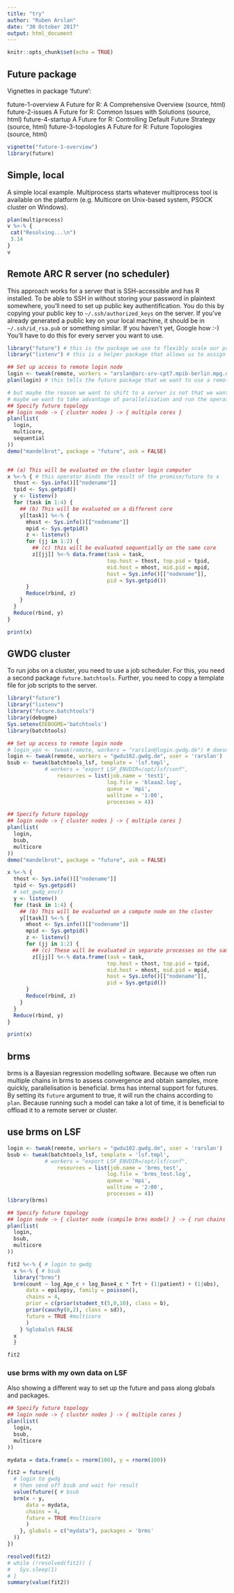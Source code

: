 ```yaml
---
title: "try"
author: "Ruben Arslan"
date: "30 October 2017"
output: html_document
---
```


```r
knitr::opts_chunk$set(echo = TRUE)
```

## Future package
Vignettes in package ‘future’:

future-1-overview                                            A Future for R: A Comprehensive Overview (source, html)
future-2-issues                                              A Future for R: Common Issues with Solutions (source, html)
future-4-startup                                             A Future for R: Controlling Default Future Strategy (source, html)
future-3-topologies                                          A Future for R: Future Topologies (source, html)

```r
vignette("future-1-overview")
library(future)
```

## Simple, local

A simple local example. Multiprocess starts whatever multiprocess tool is available on the platform (e.g. Multicore on Unix-based system, PSOCK cluster on Windows).
```r
plan(multiprocess)
v %<-% {
 cat("Resolving...\n")
 3.14
}
v
```

## Remote ARC R server (no scheduler)

This approach works for a server that is SSH-accessible and has R installed. To be able to SSH in without storing your password in plaintext somewhere, you'll need to set up public key authentification. You do this by copying your public key to `~/.ssh/authorized_keys` on the server. If you've already generated a public key on your local machine, it should be in `~/.ssh/id_rsa.pub` or something similar. If you haven't yet, Google how :-)
You'll have to do this for every server you want to use.

```r
library("future") # this is the package we use to flexibly scale our processing
library("listenv") # this is a helper package that allows us to assign the results to a list even if they come in at different times

## Set up access to remote login node
login <- tweak(remote, workers = "arslan@arc-srv-cpt7.mpib-berlin.mpg.de") # Your username goes before the @
plan(login) # this tells the future package that we want to use a remote server for running our future operations

# but maybe the reason we want to shift to a server is not that we want to run a simple sequential operation there.
# maybe we want to take advantage of parallelisation and run the operation in parallel on multiple cores
## Specify future topology
## login node -> { cluster nodes } -> { multiple cores }
plan(list(
  login,
  multicore,
  sequential
))
demo("mandelbrot", package = "future", ask = FALSE)


## (a) This will be evaluated on the cluster login computer
x %<-% { # this operator binds the result of the promise/future to x
  thost <- Sys.info()[["nodename"]]
  tpid <- Sys.getpid()
  y <- listenv()
  for (task in 1:4) {
    ## (b) This will be evaluated on a different core
    y[[task]] %<-% {
      mhost <- Sys.info()[["nodename"]]
      mpid <- Sys.getpid()
      z <- listenv()
      for (jj in 1:2) {
        ## (c) this will be evaluated sequentially on the same core
        z[[jj]] %<-% data.frame(task = task,
                                top.host = thost, top.pid = tpid,
                                mid.host = mhost, mid.pid = mpid,
                                host = Sys.info()[["nodename"]],
                                pid = Sys.getpid())
      }
      Reduce(rbind, z)
    }
  }
  Reduce(rbind, y)
}

print(x)
```


## GWDG cluster
To run jobs on a cluster, you need to use a job scheduler. For this, you need a second package `future.batchtools`. Further, you need to copy a template file for job scripts to the server.

```r
library("future")
library("listenv")
library("future.batchtools")
library(debugme)
Sys.setenv(DEBUGME='batchtools')
library(batchtools)

## Set up access to remote login node
# login_vpn <- tweak(remote, workers = "rarslan@login.gwdg.de") # doesn't work because R not installed
login <- tweak(remote, workers = "gwdu102.gwdg.de", user = 'rarslan')
bsub <- tweak(batchtools_lsf, template = 'lsf.tmpl', 
            # workers = "export LSF_ENVDIR=/opt/lsf/conf",
                resources = list(job.name = 'test1',
                                log.file = 'blaaa2.log',
                                queue = 'mpi',
                                walltime = '1:00',
                                processes = 4))

## Specify future topology
## login node -> { cluster nodes } -> { multiple cores }
plan(list(
  login,
  bsub,
  multicore
))
demo("mandelbrot", package = "future", ask = FALSE)

x %<-% {
  thost <- Sys.info()[["nodename"]]
  tpid <- Sys.getpid()
  # set_gwdg_env()
  y <- listenv()
  for (task in 1:4) {
    ## (b) This will be evaluated on a compute node on the cluster
    y[[task]] %<-% {
      mhost <- Sys.info()[["nodename"]]
      mpid <- Sys.getpid()
      z <- listenv()
      for (jj in 1:2) {
        ## (c) These will be evaluated in separate processes on the same compute node
        z[[jj]] %<-% data.frame(task = task,
                                top.host = thost, top.pid = tpid,
                                mid.host = mhost, mid.pid = mpid,
                                host = Sys.info()[["nodename"]],
                                pid = Sys.getpid())
      }
      Reduce(rbind, z)
    }
  }
  Reduce(rbind, y)
}

print(x)

```

## brms
brms is a Bayesian regression modelling software. Because we often run multiple chains in brms to assess convergence and obtain samples, more quickly, parallelisation is beneficial. brms has internal support for futures. By setting its `future` argument to true, it will run the chains according to `plan`.
Because running such a model can take a lot of time, it is beneficial to offload it to a remote server or cluster.

## use brms on LSF
```r
login <- tweak(remote, workers = "gwdu102.gwdg.de", user = 'rarslan')
bsub <- tweak(batchtools_lsf, template = 'lsf.tmpl', 
            # workers = "export LSF_ENVDIR=/opt/lsf/conf",
                resources = list(job.name = 'brms_test',
                                log.file = 'brms_test.log',
                                queue = 'mpi',
                                walltime = '2:00',
                                processes = 4))
library(brms)

## Specify future topology
## login node -> { cluster node (compile brms model) } -> { run chains on multiple cores }
plan(list(
  login,
  bsub,
  multicore
))

fit2 %<-% { # login to gwdg
  x %<-% { # bsub
  library("brms")
  brm(count ~ log_Age_c + log_Base4_c * Trt + (1|patient) + (1|obs), 
      data = epilepsy, family = poisson(), 
      chains = 4,
      prior = c(prior(student_t(5,0,10), class = b),
      prior(cauchy(0,2), class = sd)), 
      future = TRUE #multicore
      )
    } %globals% FALSE
  x
  }

fit2
```

### use brms with my own data on LSF
Also showing a different way to set up the future and pass along globals and packages.

```r
## Specify future topology
## login node -> { cluster nodes } -> { multiple cores }
plan(list(
  login,
  bsub,
  multicore
))

mydata = data.frame(x = rnorm(100), y = rnorm(100))

fit2 = future({
  # login to gwdg
  # then send off bsub and wait for result
  value(future({ # bsub
  brm(x ~ y, 
      data = mydata, 
      chains = 4,
      future = TRUE #multicore
      )
    }, globals = c("mydata"), packages = 'brms'
  ))
})

resolved(fit2)
# while (!resolved(fit2)) {
#   Sys.sleep(1)
# }
summary(value(fit2))
```




